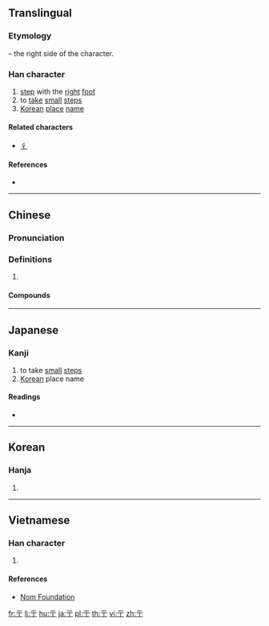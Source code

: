 {{character info/new}}
==Translingual==

===Etymology===
{{Han etyl}}
{{Han simp|行}} – the right side of the character.

===Han character===
{{Han char|rn=7|rad=二|as=01|sn=3|four=10201|canj=MMN,XMMN|ids=⿱一丁}}

# [[step]] with the [[right]] [[foot]]
# to [[take]] [[small]] [[step]]s
# [[Korean]] [[place]] [[name]]

====Related characters====
* [[彳]]

====References====
* {{Han ref|kx=0086.050|dkj=00251|dj=0177.030|hdz=10004.040|uh=4E8D|ud=20109|bh=C948|bd=51528}}

----

==Chinese==
{{zh-forms}}

===Pronunciation===
{{zh-pron
|m=chù
|c=cuk1
|mc=y
|oc=y
|cat=
}}

===Definitions===
{{zh-hanzi}}

# {{rfdef|zh}}

====Compounds====
{{zh-der|彳亍}}

----

==Japanese==

===Kanji===
{{ja-kanji|grade=uc|rs=二01}}

# to take [[small]] [[steps]]
# [[Korean]] place name

====Readings====
* {{ja-readings|on=[[ちょく]] (choku)|kun=[[たたずむ]] (tatazumu)}}

----

==Korean==

===Hanja===
{{ko-hanja|hangeul=[[촉]], [[마]]|rv=chok, ma|mr=ch'ok, ma}}

# {{defn|lang=ko|sort=二01}}

----

==Vietnamese==

===Han character===
{{vi-hantu|[[sục]], [[xúc]], [[súc]], [[xục]]|rs=二01}}

# {{defn|lang=vi|sort=二01}}

====References====
* [http://nomfoundation.org/common/nom_details.php?codepoint=4e8d Nom Foundation]

[[fr:亍]]
[[li:亍]]
[[hu:亍]]
[[ja:亍]]
[[pl:亍]]
[[th:亍]]
[[vi:亍]]
[[zh:亍]]